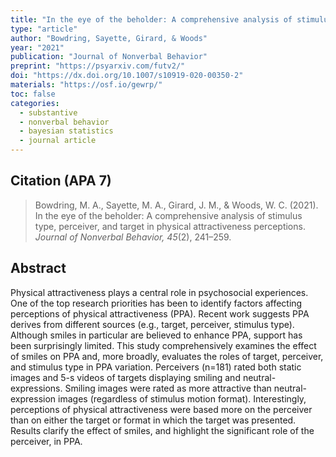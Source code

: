 ```yaml
---
title: "In the eye of the beholder: A comprehensive analysis of stimulus type, perceiver, and target in physical attractiveness perceptions"
type: "article"
author: "Bowdring, Sayette, Girard, & Woods"
year: "2021"
publication: "Journal of Nonverbal Behavior"
preprint: "https://psyarxiv.com/futv2/"
doi: "https://dx.doi.org/10.1007/s10919-020-00350-2"
materials: "https://osf.io/gewrp/"
toc: false
categories:
  - substantive
  - nonverbal behavior
  - bayesian statistics
  - journal article
---
```


## Citation (APA 7)

> Bowdring, M. A., Sayette, M. A., Girard, J. M., & Woods, W. C. (2021). In the eye of the beholder: A comprehensive analysis of stimulus type, perceiver, and target in physical attractiveness perceptions. *Journal of Nonverbal Behavior, 45*(2), 241–259.

## Abstract

Physical attractiveness plays a central role in psychosocial experiences. One of the top research priorities has been to identify factors affecting perceptions of physical attractiveness (PPA). Recent work suggests PPA derives from different sources (e.g., target, perceiver, stimulus type). Although smiles in particular are believed to enhance PPA, support has been surprisingly limited. This study comprehensively examines the effect of smiles on PPA and, more broadly, evaluates the roles of target, perceiver, and stimulus type in PPA variation. Perceivers (n=181) rated both static images and 5-s videos of targets displaying smiling and neutral-expressions. Smiling images were rated as more attractive than neutral-expression images (regardless of stimulus motion format). Interestingly, perceptions of physical attractiveness were based more on the perceiver than on either the target or format in which the target was presented. Results clarify the effect of smiles, and highlight the significant role of the perceiver, in PPA.
